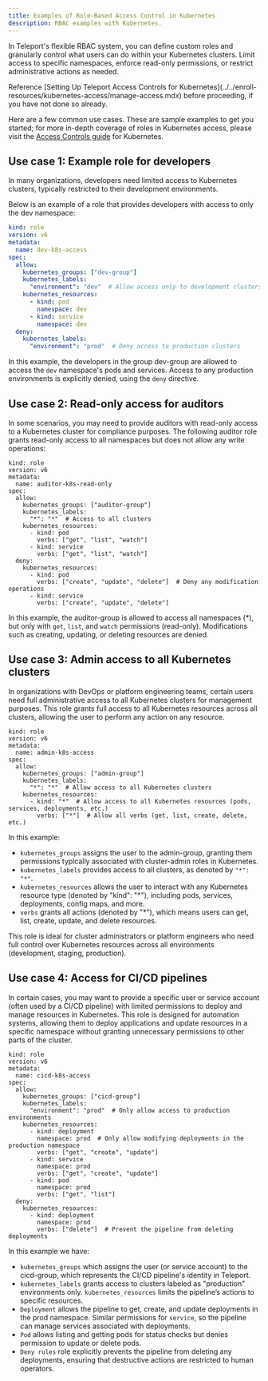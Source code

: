 ```yaml
---
title: Examples of Role-Based Access Control in Kubernetes
description: RBAC examples with Kubernetes.
---
```


In Teleport's flexible RBAC system, you can define custom roles and granularly control what users can do within your Kubernetes clusters. 
Limit access to specific namespaces, enforce read-only permissions, or restrict administrative actions as needed.

<Notice type="tip">
Reference [Setting Up Teleport Access Controls for Kubernetes](../../enroll-resources/kubernetes-access/manage-access.mdx) before proceeding, if you have not done so already.
</Notice>

Here are a few common use cases. These are sample examples to get you started; for more in-depth coverage of roles in Kubernetes access, please visit the 
[Access Controls guide](./controls.mdx) for Kubernetes.

## Use case 1: Example role for developers

In many organizations, developers need limited access to Kubernetes clusters, typically restricted to their development environments. 

Below is an example of a role that provides developers with access to only the dev namespace:

```yaml
kind: role
version: v6
metadata:
  name: dev-k8s-access
spec:
  allow:
    kubernetes_groups: ["dev-group"]
    kubernetes_labels:
      "environment": "dev"  # Allow access only to development clusters
    kubernetes_resources:
      - kind: pod
        namespace: dev
      - kind: service
        namespace: dev
  deny:
    kubernetes_labels:
      "environment": "prod"  # Deny access to production clusters
```

In this example, the developers in the group dev-group are allowed to access the `dev` namespace's pods and services. Access to any production environments is explicitly denied, using the `deny` directive.

## Use case 2: Read-only access for auditors

In some scenarios, you may need to provide auditors with read-only access to a Kubernetes cluster for compliance purposes. The following auditor role grants read-only access to all namespaces 
but does not allow any write operations:

```code
kind: role
version: v6
metadata:
  name: auditor-k8s-read-only
spec:
  allow:
    kubernetes_groups: ["auditor-group"]
    kubernetes_labels:
      "*": "*"  # Access to all clusters
    kubernetes_resources:
      - kind: pod
        verbs: ["get", "list", "watch"]
      - kind: service
        verbs: ["get", "list", "watch"]
  deny:
    kubernetes_resources:
      - kind: pod
        verbs: ["create", "update", "delete"]  # Deny any modification operations
      - kind: service
        verbs: ["create", "update", "delete"]
```

In this example, the auditor-group is allowed to access all namespaces (*), but only with `get`, `list`, and `watch` permissions (read-only). Modifications such as creating, updating, or deleting resources are denied.

## Use case 3: Admin access to all Kubernetes clusters

In organizations with DevOps or platform engineering teams, certain users need full administrative access to all Kubernetes clusters for management purposes. This role grants full access to all Kubernetes resources across all clusters, allowing the user to perform any action on any resource.

```code
kind: role
version: v6
metadata:
  name: admin-k8s-access
spec:
  allow:
    kubernetes_groups: ["admin-group"]
    kubernetes_labels:
      "*": "*"  # Allow access to all Kubernetes clusters
    kubernetes_resources:
      - kind: "*"  # Allow access to all Kubernetes resources (pods, services, deployments, etc.)
        verbs: ["*"]  # Allow all verbs (get, list, create, delete, etc.)
```

In this example:

- `kubernetes_groups` assigns the user to the admin-group, granting them permissions typically associated with cluster-admin roles in Kubernetes.
- `kubernetes_labels` provides access to all clusters, as denoted by `"*": "*"`.
- `kubernetes_resources` allows the user to interact with any Kubernetes resource type (denoted by "kind": "*"), including pods, services, deployments, config maps, and more.
- `verbs` grants all actions (denoted by "*"), which means users can get, list, create, update, and delete resources.

This role is ideal for cluster administrators or platform engineers who need full control over Kubernetes resources across all environments (development, staging, production).

## Use case 4: Access for CI/CD pipelines

In certain cases, you may want to provide a specific user or service account (often used by a CI/CD pipeline) with limited permissions to deploy and manage resources in Kubernetes. This role is designed for automation systems, allowing them to deploy applications and update resources in a specific namespace without granting unnecessary permissions to other parts of the cluster.

```code
kind: role
version: v6
metadata:
  name: cicd-k8s-access
spec:
  allow:
    kubernetes_groups: ["cicd-group"]
    kubernetes_labels:
      "environment": "prod"  # Only allow access to production environments
    kubernetes_resources:
      - kind: deployment
        namespace: prod  # Only allow modifying deployments in the production namespace
        verbs: ["get", "create", "update"]
      - kind: service
        namespace: prod
        verbs: ["get", "create", "update"]
      - kind: pod
        namespace: prod
        verbs: ["get", "list"]
  deny:
    kubernetes_resources:
      - kind: deployment
        namespace: prod
        verbs: ["delete"]  # Prevent the pipeline from deleting deployments
```

In this example we have:

- `kubernetes_groups` which assigns the user (or service account) to the cicd-group, which represents the CI/CD pipeline's identity in Teleport. 
- `kubernetes_labels` grants access to clusters labeled as "production" environments only. `kubernetes_resources` limits the pipeline’s actions to specific resources.
- `Deployment` allows the pipeline to get, create, and update deployments in the prod namespace. Similar permissions for `service`, so the pipeline can manage services associated with deployments.
- `Pod` allows listing and getting pods for status checks but denies permission to update or delete pods.
- `Deny rules` role explicitly prevents the pipeline from deleting any deployments, ensuring that destructive actions are restricted to human operators.
